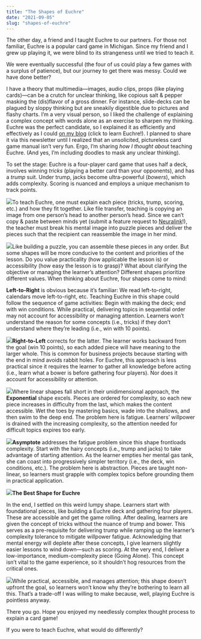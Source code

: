 ```yaml
---
title: "The Shapes of Euchre"
date: "2021-09-05"
slug: "shapes-of-euchre"
---
```


The other day, a friend and I taught Euchre to our partners. For those not familiar, Euchre is a popular card game in Michigan. Since my friend and I grew up playing it, we were blind to its strangeness until we tried to teach it.

We were eventually successful (the four of us could play a few games with a surplus of patience), but our journey to get there was messy. Could we have done better?

I have a theory that multimedia—images, audio clips, props (like playing cards)—can be a crutch for unclear thinking, like copious salt &amp; pepper masking the (dis)flavor of a gross dinner. For instance, slide-decks can be plagued by sloppy thinking but are sneakily digestible due to pictures and flashy charts. I’m a very visual person, so I liked the challenge of explaining a complex concept with words alone as an exercise to sharpen my thinking. Euchre was the perfect candidate, so I explained it as efficiently and effectively as I could [on my blog](https://andersun.com/blog/euchre/) (click to learn Euchre!). I planned to share it via this newsletter until I realized that an unsolicited, pictureless card game manual isn’t very fun. Ergo, I’m sharing *how I thought about* teaching Euchre. (And yes, I’m including doodles to mask any unclear thinking).

To set the stage: Euchre is a four-player card game that uses half a deck, involves winning *tricks* (playing a better card than your opponents), and has a *trump* suit. Under trump, jacks become ultra-powerful (*bowers*), which adds complexity. Scoring is nuanced and employs a unique mechanism to track points.

![](../../uploads/2021/09/euchre-content.png)To teach Euchre, one must explain each piece (tricks, trump, scoring, etc.) and how they fit together. Like file transfer, teaching is copying an image from one person’s head to another person’s head. Since we can’t copy &amp; paste between minds yet (submit a feature request to [Neuralink](https://neuralink.com/approach/)!), the teacher must break his mental image into puzzle pieces and deliver the pieces such that the recipient can reassemble the image in her mind.

![](../../uploads/2021/09/euchre-minds.png)Like building a puzzle, you can assemble these pieces in any order. But some shapes will be more conducive to the content and priorities of the lesson. Do you value practicality (how applicable the lesson is) or accessibility (how easy the lesson is to grasp)? What about clarifying the objective or managing the learner’s attention? Different shapes prioritize different values. When thinking about Euchre, four shapes come to mind:

**Left-to-Right** is obvious because it’s familiar: We read left-to-right, calendars move left-to-right, etc. Teaching Euchre in this shape could follow the sequence of game activities: Begin with making the deck; end with win conditions. While practical, delivering topics in sequential order may not account for accessibility or managing attention. Learners won’t understand the reason for some concepts (i.e., tricks) if they don’t understand where they’re leading (i.e., win with 10 points).

![](../../uploads/2021/09/euchre-LTR.png)**Right-to-Left** corrects for the latter. The learner works backward from the goal (win 10 points), so each added piece will have meaning to the larger whole. This is common for business projects because starting with the end in mind avoids rabbit holes. For Euchre, this approach is less practical since it requires the learner to gather all knowledge before acting (i.e., learn what a bower is before gathering four players). Nor does it account for accessibility or attention.

![](../../uploads/2021/09/euchre-RTL.png)Where linear shapes fall short in their unidimensional approach, the **Exponential** shape excels. Pieces are ordered for complexity, so each new piece increases in difficulty from the last, which makes the content accessible. Wet the toes by mastering basics, wade into the shallows, and then swim to the deep end. The problem here is fatigue. Learners’ willpower is drained with the increasing complexity, so the attention needed for difficult topics expires too early.

![](../../uploads/2021/09/euchre-exponential.png)**Asymptote** addresses the fatigue problem since this shape frontloads complexity. Start with the hairy concepts (i.e., trump and jacks) to take advantage of starting attention. As the learner empties her mental gas tank, she can coast into progressively simpler territory (i.e., the deck, win conditions, etc.). The problem here is abstraction. Pieces are taught non-linear, so learners must grapple with complex topics before grounding them in practical application.

![](../../uploads/2021/09/euchre-asymptote.png)**The Best Shape for Euchre**

In the end, I settled on this weird lumpy shape. Learners start with foundational pieces, like building a Euchre deck and gathering four players. These are accessible and get the game rolling. After dealing, learners are given the concept of tricks without the nuance of trump and bower. This serves as a pre-requisite for delivering trump while ramping up the learner’s complexity tolerance to mitigate willpower fatigue. Acknowledging that mental energy will deplete after these concepts, I give learners slightly easier lessons to wind down—such as scoring. At the very end, I deliver a low-importance, medium-complexity piece (Going Alone). This concept isn’t vital to the game experience, so it shouldn’t hog resources from the critical ones.

![](../../uploads/2021/09/euchre-lumpy.png)While practical, accessible, and manages attention; this shape doesn’t upfront the goal, so learners won’t know why they’re bothering to learn all this. That’s a trade-off I was willing to make because, well, playing Euchre is pointless anyway.

There you go. Hope you enjoyed my needlessly complex thought process to explain a card game!

If you were to teach Euchre, what would do differently?